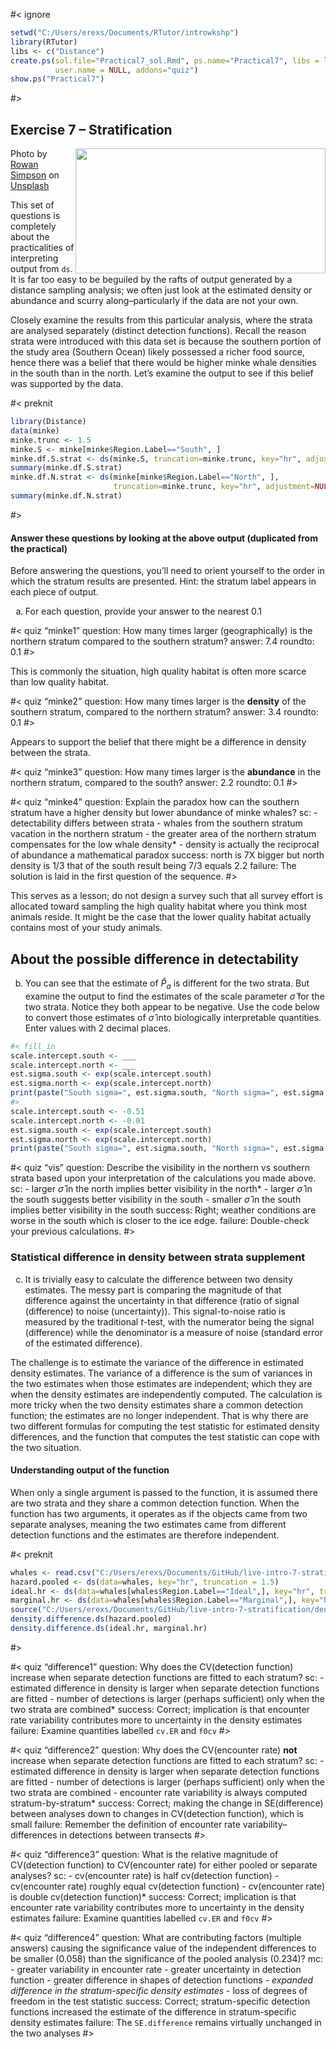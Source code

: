 #< ignore

```r
setwd("C:/Users/erexs/Documents/RTutor/introwkshp")
library(RTutor)
libs <- c("Distance")
create.ps(sol.file="Practical7_sol.Rmd", ps.name="Practical7", libs = libs,
          user.name = NULL, addons="quiz")
show.ps("Practical7")
```

#>

## Exercise 7 -- Stratification

<img src=https://images.unsplash.com/photo-1603693786247-d70f78921a94?ixid=MXwxMjA3fDB8MHxwaG90by1wYWdlfHx8fGVufDB8fHw%3D&ixlib=rb-1.2.1&auto=format&fit=crop&w=1489&q=80 width=400 height=200 style="float:right">

<p style="text-align:right font-size:80%"><span>Photo by <a href="https://unsplash.com/@nzrhan?utm_source=unsplash&amp;utm_medium=referral&amp;utm_content=creditCopyText">Rowan Simpson</a> on <a href="https://unsplash.com/s/photos/minke-whale?utm_source=unsplash&amp;utm_medium=referral&amp;utm_content=creditCopyText">Unsplash</a></span> </p>

This set of questions is completely about the practicalities of interpreting output from `ds`.  It is far too easy to be beguiled by the rafts of output generated by a distance sampling analysis; we often just look at the estimated density or abundance and scurry along--particularly if the data are not your own.

Closely examine the results from this particular analysis, where the strata are analysed separately (distinct detection functions).  Recall the reason strata were introduced with this data set is because the southern portion of the study area (Southern Ocean) likely possessed a richer food source, hence there was a belief that there would be higher minke whale densities in the south than in the north.  Let's examine the output to see if this belief was supported by the data.

#< preknit

```r
library(Distance)
data(minke)
minke.trunc <- 1.5
minke.S <- minke[minke$Region.Label=="South", ]
minke.df.S.strat <- ds(minke.S, truncation=minke.trunc, key="hr", adjustment=NULL)
summary(minke.df.S.strat)
minke.df.N.strat <- ds(minke[minke$Region.Label=="North", ],
                       truncation=minke.trunc, key="hr", adjustment=NULL)
summary(minke.df.N.strat)

```

#>

#### Answer these questions by looking at the above output (duplicated from the practical)

Before answering the questions, you'll need to orient yourself to the order in which the stratum results are presented.  Hint:  the stratum label appears in each piece of output.

a) For each question, provide your answer to the nearest 0.1

#< quiz "minke1"
question: How many times larger (geographically) is the northern stratum compared to the southern stratum?
answer: 7.4
roundto: 0.1
#> 

This is commonly the situation, high quality habitat is often more scarce than low quality habitat.


#< quiz "minke2"
question: How many times larger is the **density** of the southern stratum, compared to the northern stratum?
answer: 3.4
roundto: 0.1
#> 

Appears to support the belief that there might be a difference in density between the strata.

#< quiz "minke3"
question: How many times larger is the **abundance** in the northern stratum, compared to the south?
answer: 2.2
roundto: 0.1
#> 

#< quiz "minke4"
question: Explain the paradox how can the southern stratum have a higher density but lower abundance of minke whales?
sc:
    - detectability differs between strata
    - whales from the southern stratum vacation in the northern stratum
    - the greater area of the northern stratum compensates for the low whale density*
    - density is actually the reciprocal of abundance a mathematical paradox
success: north is 7X bigger but north density is 1/3 that of the south result being 7/3 equals 2.2
failure: The solution is laid in the first question of the sequence.
#> 

This serves as a lesson; do not design a survey such that all survey effort is allocated toward sampling the high quality habitat where you think most animals reside.  It might be the case that the lower quality habitat actually contains most of your study animals.


## About the possible difference in detectability

b) You can see that the estimate of $\hat{P}_a$ is different for the two strata.  But examine the output to find the estimates of the scale parameter $\hat{\sigma}$ for the two strata.  Notice they both appear to be negative.  Use the code below to convert those estimates of  $\hat{\sigma}$ into biologically interpretable quantities.  Enter values with 2 decimal places.

```r
#< fill_in
scale.intercept.south <- ___
scale.intercept.north <- ___
est.sigma.south <- exp(scale.intercept.south)
est.sigma.north <- exp(scale.intercept.north)
print(paste("South sigma=", est.sigma.south, "North sigma=", est.sigma.north))
#>
scale.intercept.south <- -0.51
scale.intercept.north <- -0.01
est.sigma.south <- exp(scale.intercept.south)
est.sigma.north <- exp(scale.intercept.north)
print(paste("South sigma=", est.sigma.south, "North sigma=", est.sigma.north))
```

#< quiz "vis"
question: Describe the visibility in the northern vs southern strata based upon your interpretation of the calculations you made above.
sc:
    - larger $\hat{\sigma}$ in the north implies better visibility in the north*
    - larger $\hat{\sigma}$ in the south suggests better visibility in the south
    - smaller $\hat{\sigma}$ in the south implies better visibility in the south
success: Right; weather conditions are worse in the south which is closer to the ice edge.
failure: Double-check your previous calculations.
#>


### Statistical difference in density between strata supplement

c) It is trivially easy to calculate the difference between two density estimates.  The messy part is comparing the magnitude of that difference against the uncertainty in that difference (ratio of signal (difference) to noise (uncertainty)).  This signal-to-noise ratio is measured by the traditional *t*-test, with the numerator being the signal (difference) while the denominator is a measure of noise (standard error of the estimated difference).

The challenge is to estimate the variance of the  difference in estimated density estimates.  The variance of a difference is the sum of variances in the two estimates when those estimates are independent; which they are when the density estimates are independently computed.  The calculation is more tricky when the two density estimates share a common detection function; the estimates are no longer independent.  That is why there are two different formulas for computing the test statistic for estimated density differences, and the function that computes the test statistic can cope with the two situation.

#### Understanding output of the function

When only a single argument is passed to the function, it is assumed there are two strata and they share a common detection function. When the function has two arguments, it operates as if the objects came from two separate analyses, meaning the two estimates came from different detection functions and the estimates are therefore independent.

#< preknit

```r
whales <- read.csv("C:/Users/erexs/Documents/GitHub/live-intro-7-stratification/stratify_examp.csv")
hazard.pooled <- ds(data=whales, key="hr", truncation = 1.5)
ideal.hr <- ds(data=whales[whales$Region.Label=="Ideal",], key="hr", truncation=1.5)
marginal.hr <- ds(data=whales[whales$Region.Label=="Marginal",], key="hr", truncation=1.5)
source("C:/Users/erexs/Documents/GitHub/live-intro-7-stratification/density.difference.ds.r")
density.difference.ds(hazard.pooled)
density.difference.ds(ideal.hr, marginal.hr)
```

#>

#< quiz "difference1"
question: Why does the CV(detection function) increase when separate detection functions are fitted to each stratum?
sc: 
    - estimated difference in density is larger when separate detection functions are fitted 
    - number of detections is larger (perhaps sufficient) only when the two strata are combined*
success: Correct; implication is that encounter rate variability contributes more to uncertainty in the density estimates
failure: Examine quantities labelled `cv.ER` and `f0cv`
#> 

#< quiz "difference2"
question: Why does the CV(encounter rate) **not** increase when separate detection functions are fitted to each stratum?
sc: 
    - estimated difference in density is larger when separate detection functions are fitted 
    - number of detections is larger (perhaps sufficient) only when the two strata are combined
    - encounter rate variability is always computed stratum-by-stratum*
success: Correct; making the change in SE(difference) between analyses down to changes in CV(detection function), which is small
failure: Remember the definition of encounter rate variability--differences in detections between transects
#> 

#< quiz "difference3"
question: What is the relative magnitude of CV(detection function) to CV(encounter rate) for either pooled or separate analyses?
sc: 
    - cv(encounter rate) is half cv(detection function)
    - cv(encounter rate) roughly equal cv(detection function)
    - cv(encounter rate) is double cv(detection function)*
success: Correct; implication is that encounter rate variability contributes more to uncertainty in the density estimates
failure: Examine quantities labelled `cv.ER` and `f0cv`
#>


#< quiz "difference4"
question: What are contributing factors (multiple answers) causing the significance value of the independent differences to be smaller (0.058) than the significance of the pooled analysis (0.234)?
mc: 
    - greater variability in encounter rate
    - greater uncertainty in detection function
    - greater difference in shapes of detection functions*
    - expanded difference in the stratum-specific density estimates*
    - loss of degrees of freedom in the test statistic
success: Correct; stratum-specific detection functions increased the estimate of the difference in stratum-specific density estimates
failure: The `SE.difference` remains virtually unchanged in the two analyses
#>



